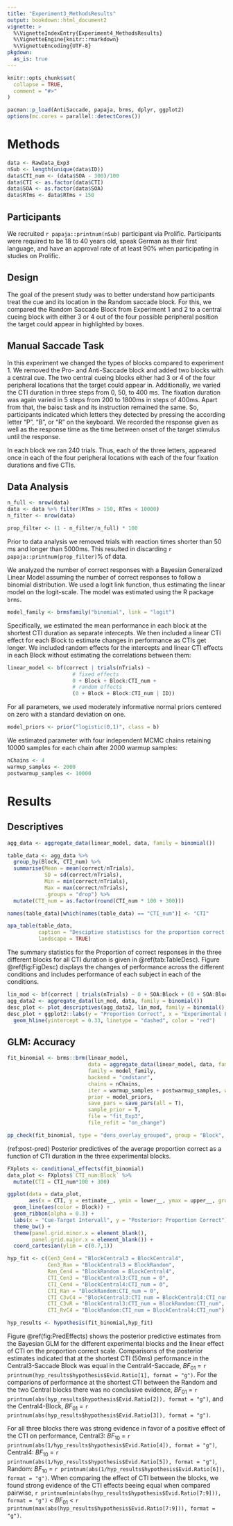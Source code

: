 ```yaml
---
title: "Experiment3_MethodsResults"
output: bookdown::html_document2
vignette: >
  %\VignetteIndexEntry{Experiment4_MethodsResults}
  %\VignetteEngine{knitr::rmarkdown}
  %\VignetteEncoding{UTF-8}
pkgdown:
  as_is: true
---
```


```r
knitr::opts_chunk$set(
  collapse = TRUE,
  comment = "#>"
)
```

```r
pacman::p_load(AntiSaccade, papaja, brms, dplyr, ggplot2)
options(mc.cores = parallel::detectCores())
```

# Methods
```r
data <- RawData_Exp3
nSub <- length(unique(data$ID))
data$CTI_num <- (data$SOA - 300)/100
data$CTI <- as.factor(data$CTI)
data$SOA <- as.factor(data$SOA)
data$RTms <- data$RTms + 150
```

## Participants

We recruited `r papaja::printnum(nSub)` participant via Prolific. Participants were required to be 18 to 40 years old, speak German as their first language, and have an approval rate of at least 90% when participating in studies on Prolific. 

## Design

The goal of the present study was to better understand how participants treat the cue and its location in the Random saccade block. For this, we compared the Random Saccade Block from Experiment 1 and 2 to a central cueing block with either 3 or 4 out of the four possible peripheral position the target could appear in highlighted by boxes.

## Manual Saccade Task

In this experiment we changed the types of blocks compared to experiment 1. We removed the Pro- and Anti-Saccade block and added two blocks with a central cue. The two central cueing blocks either had 3 or 4 of the four peripheral locations that the target could appear in. Additionally, we varied the CTI duration in three steps from 0, 50, to 400 ms. The fixation duration was again varied in 5 steps from 200 to 1800ms in steps of 400ms. Apart from that, the baisc task and its instruction remained the same. So, participants indicated which letters they detected by pressing the according letter "P", "B", or "R" on the keyboard. We recorded the response given as well as the response time as the time between onset of the target stimulus until the response.

In each block we ran 240 trials. Thus, each of the three letters, appeared once in each of the four peripheral locations with each of the four fixation durations and five CTIs.

## Data Analysis

```r
n_full <- nrow(data)
data <- data %>% filter(RTms > 150, RTms < 10000)
n_filter <- nrow(data)

prop_filter <- (1 - n_filter/n_full) * 100
```

Prior to data analysis we removed trials with reaction times shorter than 50 ms and longer than 5000ms. This resulted in discarding `r papaja::printnum(prop_filter)`% of data.

We analyzed the number of correct responses with a Bayesian Generalized Linear Model assuming the number of correct responses to follow a binomial distribution. We used a logit link function, thus estimating the linear model on the logit-scale. The model was estimated using the R package `brms`.

```r
model_family <- brmsfamily("binomial", link = "logit")
```

Specifically, we estimated the mean performance in each block at the shortest CTI duration as separate intercepts. We then included a linear CTI effect for each Block to estimate changes in performance as CTIs get longer. We included random effects for the intercepts and linear CTI effects in each Block without estimating the correlations between them:

```r
linear_model <- bf(correct | trials(nTrials) ~ 
                     # fixed effects
                     0 + Block + Block:CTI_num + 
                     # random effects
                     (0 + Block + Block:CTI_num | ID))
```

For all parameters, we used moderately informative normal priors centered on zero with a standard deviation on one.

```r
model_priors <- prior("logistic(0,1)", class = b)
```

We estimated parameter with four independent MCMC chains retaining 10000 samples for each chain after 2000 warmup samples:

```r
nChains <- 4
warmup_samples <- 2000
postwarmup_samples <- 10000
```

# Results

## Descriptives

```r
agg_data <- aggregate_data(linear_model, data, family = binomial())
```

```r
table_data <- agg_data %>% 
  group_by(Block, CTI_num) %>% 
  summarise(Mean = mean(correct/nTrials),
            SD = sd(correct/nTrials),
            Min = min(correct/nTrials),
            Max = max(correct/nTrials),
            .groups = "drop") %>% 
  mutate(CTI_num = as.factor(round(CTI_num * 100 + 300)))

names(table_data)[which(names(table_data) == "CTI_num")] <- "CTI"

apa_table(table_data,
          caption = "Desciptive statistiscs for the proportion correct in all experimental conditions.",
          landscape = TRUE)
```

The summary statistics for the Proportion of correct responses in the three different blocks for all CTI duration is given in \@ref(tab:TableDesc). Figure \@ref(fig:FigDesc) displays the changes of performance across the different conditions and includes performance of each subject in each of the conditions.

```r
lin_mod <- bf(correct | trials(nTrials) ~ 0 + SOA:Block + (0 + SOA:Block || ID))
agg_data2 <- aggregate_data(lin_mod, data, family = binomial())
desc_plot <- plot_descriptives(agg_data2, lin_mod, family = binomial(), idVar = "ID")
desc_plot + ggplot2::labs(y = "Proportion Correct", x = "Experimental Block") +
  geom_hline(yintercept = 0.33, linetype = "dashed", color = "red")
```


## GLM: Accuracy

```r
fit_binomial <- brms::brm(linear_model,
                          data = aggregate_data(linear_model, data, family = model_family),
                          family = model_family,
                          backend = "cmdstanr",
                          chains = nChains,
                          iter = warmup_samples + postwarmup_samples, warmup = warmup_samples,
                          prior = model_priors,
                          save_pars = save_pars(all = T),
                          sample_prior = T,
                          file = "fit_Exp3",
                          file_refit = "on_change")

pp_check(fit_binomial, type = "dens_overlay_grouped", group = "Block", ndraws = 10)
```

(ref:post-pred) Posterior predictives of the average proportion correct as a function of CTI duration in the three experimental blocks.

```r
FXplots <- conditional_effects(fit_binomial)
data_plot <- FXplots$`CTI_num:Block` %>% 
  mutate(CTI = CTI_num*100 + 300)

ggplot(data = data_plot,
       aes(x = CTI, y = estimate__, ymin = lower__, ymax = upper__, group = Block, fill = Block)) +
  geom_line(aes(color = Block)) +
  geom_ribbon(alpha = 0.3) +
  labs(x = "Cue-Target Intervall", y = "Posterior: Proportion Correct") +
  theme_bw() +
  theme(panel.grid.minor.x = element_blank(),
        panel.grid.major.x = element_blank()) +
  coord_cartesian(ylim = c(0.7,1))
```

```r
hyp_fit <- c(Cen3_Cen4 = "BlockCentral3 = BlockCentral4",
             Cen3_Ran = "BlockCentral3 = BlockRandom",
             Ran_Cen4 = "BlockRandom = BlockCentral4",
             CTI_Cen3 = "BlockCentral3:CTI_num = 0",
             CTI_Cen4 = "BlockCentral4:CTI_num = 0",
             CTI_Ran = "BlockRandom:CTI_num = 0",
             CTI_C3vC4 = "BlockCentral3:CTI_num = BlockCentral4:CTI_num",
             CTI_C3vR = "BlockCentral3:CTI_num = BlockRandom:CTI_num",
             CTI_RvC4 = "BlockRandom:CTI_num = BlockCentral4:CTI_num")

hyp_results <- hypothesis(fit_binomial,hyp_fit)
```

Figure \@ref(fig:PredEffects) shows the posterior predictive estimates from the Bayesian GLM for the different experimental blocks and the linear effect of CTI on the proportion correct scale. Comparisons of the posterior estimates indicated that at the shortest CTI (50ms) performance in the Central3-Saccade Block was equal in the Central4-Saccade, $BF_{01}$ = `r printnum(hyp_results$hypothesis$Evid.Ratio[1], format = "g")`. For the comparions of performance at the shortest CTI between the Random and the two Central blocks there was no conclusive evidence, $BF_{01}$ = `r printnum(abs(hyp_results$hypothesis$Evid.Ratio[2]), format = "g")`, and the Central4-Block, $BF_{01}$ = `r printnum(abs(hyp_results$hypothesis$Evid.Ratio[3]), format = "g")`. 

For all three blocks there was strong evidence in favor of a positive effect of the CTI on performance, Central3: $BF_{10}$ = `r printnum(abs(1/hyp_results$hypothesis$Evid.Ratio[4]), format = "g")`, Central4: $BF_{10}$ = `r printnum(abs(1/hyp_results$hypothesis$Evid.Ratio[5]), format = "g")`, Random: $BF_{10}$ = `r printnum(abs(1/hyp_results$hypothesis$Evid.Ratio[6]), format = "g")`. When comparing the effect of CTI between the blocks, we found strong evidence of the CTI effects beeing equal when compared pairwise, `r printnum(min(abs(hyp_results$hypothesis$Evid.Ratio[7:9])), format = "g")` < $BF_{01}$ < `r printnum(max(abs(hyp_results$hypothesis$Evid.Ratio[7:9])), format = "g")`.
